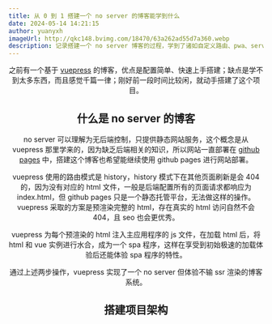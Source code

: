 ```yaml
---
title: 从 0 到 1 搭建一个 no server 的博客能学到什么
date: 2024-05-14 14:21:15
author: yuanyxh
imageUrl: http://qkc148.bvimg.com/18470/63a262ad55d7a360.webp
description: 记录搭建一个 no server 博客的过程，学到了诸如自定义路由、pwa、service worker、语义标签、vs code 插件编写、预渲染、vite 插件编写、pnpm 补丁等知识。
---
```


<Header frontmatter={frontmatter} />

<Toc toc={toc} />

之前有一个基于 [vuepress] 的博客，优点是配置简单、快速上手搭建；缺点是学不到太多东西，而且感觉千篇一律；刚好前一段时间比较闲，就动手搭建了这个项目。

## 什么是 no server 的博客

no server 可以理解为无后端控制，只提供静态网站服务，这个概念是从 vuepress 那里学来的，因为缺乏后端相关的知识，所以网站一直部署在 [github pages][github-pages] 中，搭建这个博客也希望能继续使用 github pages 进行网站部署。

vuepress 使用的路由模式是 history，history 模式下在其他页面刷新是会 404 的，因为没有对应的 html 文件，一般是后端配置所有的页面请求都响应为 index.html，但 github pages 只是一个静态托管平台，无法做这样的操作。vuepress 采取的方案是预渲染完整的 html，存在真实的 html 访问自然不会 404，且 seo 也会更优秀。

vuepress 为每个预渲染的 html 注入主应用程序的 js 文件，在加载 html 后，将 html 和 vue 实例进行水合，成为一个 spa 程序，这样在享受到初始极速的加载体验后还能体验 spa 程序的特性。

通过上述两步操作，vuepress 实现了一个 no server 但体验不输 ssr 渲染的博客系统。

## 搭建项目架构

[vuepress]: https://vuepress.vuejs.org/zh/
[github-pages]: https://pages.github.com/
